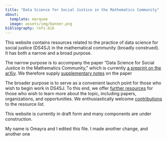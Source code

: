 ```yaml
---
title: "Data Science for Social Justice in the Mathematics Community"
about:
  template: marquee
  image: assets/img/banner.png
bibliography: refs.bib
---
```


This website contains resources related to the practice of data science for social justice (DS4SJ) in the mathematical community (broadly construed). It has both a narrow and a broad purpose. 

The narrow purpose is to accompany the paper "Data Science for Social Justice in the Mathematics Community," which is currently [a preprint on the arXiv](https://arxiv.org/abs/2303.09282). We therefore supply [supplementary notes](notes.qmd) on the paper

The broader purpose is to serve as a convenient launch point for those who wish to begin work in DS4SJ. To this end, we offer [further resources](resources.qmd) for those who wish to learn more about the topic, including papers, organizations, and opportunities. We enthusiastically welcome [contributions](contributing.qmd) to the resource list. 



This website is currently in draft form and many components are under construction. 

My name is Omayra and I edited this file. I made another change, and another one




